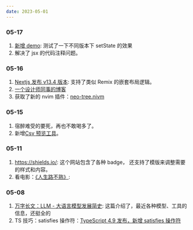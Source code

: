 ```yaml
---
date: 2023-05-01
---
```


### 05-17

1. [新增 demo](/demo/react/set-state): 测试了一下不同版本下 setState 的效果
2. 解决了 jsx 的代码注释问题。

### 05-16

1. [Nextjs 发布 v13.4 版本](https://nextjs.org/blog/next-13-4): 支持了类似 Remix 的嵌套布局逻辑。
2. [一个设计师同事的博客](https://eggzhao.notion.site/eggzhao/I-m-8f39f152ddc947ffa65385e64a00667c)
3. 获取了新的 nvim 插件：[neo-tree.nivm](https://github.com/nvim-neo-tree/neo-tree.nvim)
   <Tweet id="1658164086192889885" />

### 05-15

1. 宿醉难受的要死，再也不敢喝多了。
2. 新增[Csv 预览工具](/tools/csv)。

### 05-11

1. https://shields.io/: 这个网站包含了各种 badge， 还支持了模版来调整需要的样式和内容。 <Badge github="https://github.com/badges/shields" />
2. 看电影：[《人生路不熟》](https://movie.douban.com/subject/35653205/): <Badge rate="3" />

### 05-08

1. [万字长文：LLM - 大语言模型发展简史](https://mp.weixin.qq.com/s/nbO0kyZ5O-oqwLYXIA6b2w): 这篇介绍了，最近各种模型、工具的信息，还挺全的
2. TS 技巧：satisfies 操作符：[TypeScript 4.9 发布，新增 satisfies 操作符](https://www.oschina.net/news/218037/typescript-4-9-released)
